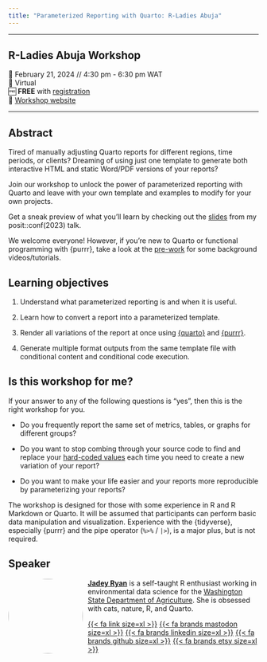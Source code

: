 ```yaml
---
title: "Parameterized Reporting with Quarto: R-Ladies Abuja"
---
```


------------------------------------------------------------------------

<!-- ::: callout-important -->
<!-- This workshop is currently being updated. Materials, links, exercises subject to change. -->
<!-- ::: -->

## R-Ladies Abuja Workshop

📆 February 21, 2024 // 4:30 pm - 6:30 pm WAT\
🏨 Virtual\
🆓 **FREE** with [registration](https://www.meetup.com/rladies-abuja/events/298688371/)\
🏡 [Workshop website](https://jadeyryan.quarto.pub/rladies-abuja-quarto-params)

------------------------------------------------------------------------

## Abstract

Tired of manually adjusting Quarto reports for different regions, time periods, or clients? Dreaming of using just one template to generate both interactive HTML and static Word/PDF versions of your reports?

Join our workshop to unlock the power of parameterized reporting with Quarto and leave with your own template and examples to modify for your own projects.

Get a sneak preview of what you'll learn by checking out the [slides](https://jadeyryan.com/talks/2023-09-25_posit_parameterized-quarto/) from my posit::conf(2023) talk.

We welcome everyone! However, if you're new to Quarto or functional programming with {purrr}, take a look at the [pre-work](prework.html#sec-quarto-purrr) for some background videos/tutorials.

## Learning objectives

1.  Understand what parameterized reporting is and when it is useful.

2.  Learn how to convert a report into a parameterized template.

3.  Render all variations of the report at once using [{quarto}](https://quarto-dev.github.io/quarto-r/) and [{purrr}](https://purrr.tidyverse.org/).

4.  Generate multiple format outputs from the same template file with conditional content and conditional code execution.

## Is this workshop for me?

If your answer to any of the following questions is "yes", then this is the right workshop for you.

-   Do you frequently report the same set of metrics, tables, or graphs for different groups?

-   Do you want to stop combing through your source code to find and replace your [hard-coded values](https://www.bloomtech.com/article/what-is-hard-coding) each time you need to create a new variation of your report?

-   Do you want to make your life easier and your reports more reproducible by parameterizing your reports?

The workshop is designed for those with some experience in R and R Markdown or Quarto. It will be assumed that participants can perform basic data manipulation and visualization. Experience with the {tidyverse}, especially {purrr} and the pipe operator (`%>%` / `|>`), is a major plus, but is not required.

## Speaker

![](images/jadey.jpg){style="float:left;padding: 0 10px 0 0; border-radius:50%" fig-alt="Headshot of Jadey Ryan" width="150"} [**Jadey Ryan**](https://jadeyryan.com) is a self-taught R enthusiast working in environmental data science for the [Washington State Department of Agriculture](https://agr.wa.gov/AgScience). She is obsessed with cats, nature, R, and Quarto.

[{{< fa link size=xl >}}](https://jadeyryan.com) [{{< fa brands mastodon size=xl >}}](https://fosstodon.org/@jadeynryan) [{{< fa brands linkedin size=xl >}}](https://www.linkedin.com/in/jadey-ryan) [{{< fa brands github size=xl >}}](https://github.com/jadeynryan/) [{{< fa brands etsy size=xl >}}](https://thecodingcats.etsy.com/)
